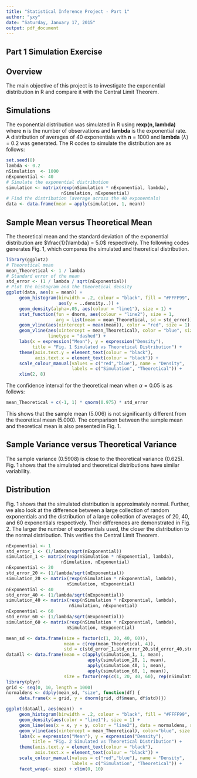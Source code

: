```yaml
---
title: "Statistical Inference Project - Part 1"
author: "yxy"
date: "Saturday, January 17, 2015"
output: pdf_document
---
```


## Part 1 Simulation Exercise
## Overview
The main objective of this project is to investigate the exponential distribution in R and compare it with the Central Limit Theorem. 

## Simulations
The exponential distribution was simulated in R using __rexp(n, lambda)__ where __n__ is the number of observations and __lambda__ is the exponential rate. A distribution of averages of 40 exponentials with __n__ = 1000 and __lambda__ ($\lambda$) = 0.2 was generated. The R codes to simulate the distribution are as follows:
```r
set.seed(8)
lambda <- 0.2
nSimulation  <- 1000
nExponential <- 40
# Simulate the exponential distribution
simulation <- matrix(rexp(nSimulation * nExponential, lambda), 
                     nSimulation, nExponential)
# Find the distribution (average across the 40 exponentals)
data <- data.frame(mean = apply(simulation, 1, mean))
```

## Sample Mean versus Theoretical Mean
The theoretical mean and the standard deviation of the exponential distribution are $\frac{1}{\lambda} = 5.0$ respectively. The following codes generates Fig. 1, which compares the simulated and theoretical distribution.
```r
library(ggplot2)
# Theoretical mean
mean_Theoretical <- 1 / lambda
# Standard error of the mean
std_error <- (1 / lambda / sqrt(nExponential))
# Plot the histogram and the theoretical density
ggplot(data, aes(x = mean)) +  
     geom_histogram(binwidth = .2, colour = "black", fill = "#FFFF99", 
                    aes(y = ..density..)) +
     geom_density(alpha=.05, aes(colour = "line1"), size = 1) +
     stat_function(fun = dnorm, aes(colour = "line2"), size = 1, 
                   arg = list(mean = mean_Theoretical, sd = std_error)) + 
     geom_vline(aes(xintercept = mean(mean)), color = "red", size = 1) +
     geom_vline(aes(xintercept = mean_Theoretical), color = "blue", size = 1, 
                linetype = "dashed") +
     labs(x = expression("Mean"), y = expression("Density"), 
          title = "Fig. 1 Simulated vs Theoretical Distribution") +      
     theme(axis.text.y = element_text(colour = "black"), 
           axis.text.x = element_text(colour = "black")) + 
     scale_colour_manual(values = c("red","blue"), name = "Density", 
                         labels = c("Simulation", "Theoretical")) +
     xlim(2, 8)
```

The confidence interval for the theoretical mean when $\alpha = 0.05$  is as follows:
```r
mean_Theoretical + c(-1, 1) * qnorm(0.975) * std_error
```
This shows that the sample mean (5.006) is not significantly different from the theoretical mean (5.000). The comparison between the sample mean and theoretical mean is also presented in Fig. 1.


## Sample Variance versus Theoretical Variance
The sample variance (0.5908) is close to the theoretical variance (0.625). Fig. 1 shows that the simulated and theoretical distributions have similar variability.

## Distribution
Fig. 1 shows that the simulated distribution is approximately normal. Further, we also look at the difference between a large collection of random exponentials and the distribution of a large collection of averages of 20, 40, and 60 exponentials respectively. Their differences are demonstrated in Fig. 2. The larger the number of exponentials used, the closer the distribution to the normal distribution. This verifies the Central Limit Theorem.
```r
nExponential <- 1
std_error_1 <- (1/lambda/sqrt(nExponential))
simulation_1 <- matrix(rexp(nSimulation * nExponential, lambda), 
                     nSimulation, nExponential)
nExponential <- 20
std_error_20 <- (1/lambda/sqrt(nExponential))
simulation_20 <- matrix(rexp(nSimulation * nExponential, lambda), 
                       nSimulation, nExponential)
nExponential <- 40
std_error_40 <- (1/lambda/sqrt(nExponential))
simulation_40 <- matrix(rexp(nSimulation * nExponential, lambda), 
                        nSimulation, nExponential)
nExponential <- 60
std_error_60 <- (1/lambda/sqrt(nExponential))
simulation_60 <- matrix(rexp(nSimulation * nExponential, lambda), 
                       nSimulation, nExponential)

mean_sd <- data.frame(size = factor(c(1, 20, 40, 60)), 
                      mean = c(rep(mean_Theoretical, 4)), 
                      std = c(std_error_1,std_error_20,std_error_40,std_error_60))
dataAll <- data.frame(mean = c(apply(simulation_1, 1, mean), 
                               apply(simulation_20, 1, mean), 
                               apply(simulation_40, 1, mean), 
                               apply(simulation_60, 1, mean)), 
                      size = factor(rep(c(1, 20, 40, 60), rep(nSimulation, 4))))
library(plyr)
grid <- seq(0, 10, length = 1000)
normaldens <- ddply(mean_sd, "size", function(df) {
     data.frame(x = grid, y = dnorm(grid, df$mean, df$std))})

ggplot(dataAll, aes(mean))  + 
     geom_histogram(binwidth = .2, colour = "black", fill = "#FFFF99", aes(y = ..density..)) +
     geom_density(aes(color = "line1"), size = 1) + 
     geom_line(aes(x = x, y = y, color = "line2"), data = normaldens, size = 1) +
     geom_vline(aes(xintercept = mean_Theoretical), color="blue", size = 1, linetype = "dashed") +
     labs(x = expression("Mean"), y = expression("Density"), 
          title = "Fig. 2 Simulated vs Theoretical Distribution") + 
     theme(axis.text.y = element_text(colour = "black"), 
           axis.text.x = element_text(colour = "black")) + 
     scale_colour_manual(values = c("red","blue"), name = "Density", 
                         labels = c("Simulation", "Theoretical")) +
     facet_wrap(~ size) + xlim(0, 10)
```
